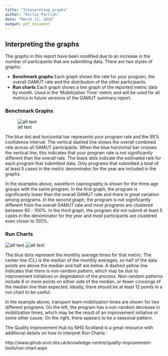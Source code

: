 ```yaml
---
title: "Interpreting graphs"
author: "Rollie Parrish"
date: "March 12, 2016"
output: pdf_document
---
```



## Interpreting the graphs

The graphs in this report have been modified due to an increase in the number of participants that are submitting data. There are two styles of graphs:  

 - __Benchmark graphs__  Each graph shows the rate for your program, the overall GAMUT rate and the distribution of the other participants. 
 - __Run charts__ Each graph shows a line graph of the reported metric data by month. Used in the 'Mobilization Time' metric and will be used for all metrics in future versions of the GAMUT summary report.

### Benchmark Graphs  

![alt text](figures/example.png) 

The blue dot and horizontal bar represents your program rate and the 95\% confidence interval. The vertical dashed line shows the overall combined rate across all GAMUT participants. When the blue horizontal bar crosses the vertical line, this indicates that your program rate is not significantly different than the overall rate. The black dots indicate the estimated rate for each program that submitted data. Only programs that submitted a total of at least 5 cases in the metric denominator for the year are included in the graphs.

In the examples above, waveform capnography is shown for the three age groups with the same program. In the first graph, the program is significantly lower than the overall GAMUT rate and there is great variation among programs. In the second graph, the program is not significantly different from the overall GAMUT rate and most programs are clustered between 90 - 100\%. In the third graph, the program did not submit at least 5 cases in the denominator for the year and most participants are clustered even closer to 100\%. 


### Run Charts

![alt text](figures/example_runchart.png)  ![alt text](figures/example_runchart2.png)   

The blue dots represent the monthly average times for that metric. The center line (CL) is the median of the monthly averages, so half of the data points are above the median and half are below. A dashed yellow line indicates that there is non-random pattern, which may be due to improvement initiatives or degredation of the process. Non-random patterns include 6 or more points on either side of the median, or fewer crossings of the median line than expected. Ideally, there should be at least 12 points in a run chart to be useful. 

In the example above, transport team mobilization times are shown for two different programs. On the left, the program has a non-random decrease in mobilization times, which may be the result of an improvement initiative or some other cause. On the right, there appears to be a seasonal pattern. 

The Quality Improvement Hub by NHS Scotland is a great resource with additional details on how to interpret Run Charts:

http://www.qihub.scot.nhs.uk/knowledge-centre/quality-improvement-tools/run-chart.aspx
